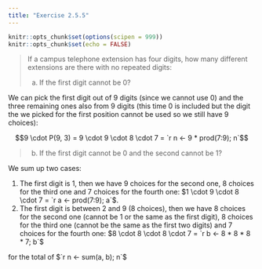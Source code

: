 ```yaml
---
title: "Exercise 2.5.5"
---
```


```r
knitr::opts_chunk$set(options(scipen = 999))
knitr::opts_chunk$set(echo = FALSE)
```

> If a campus telephone extension has four digits, how many different extensions are
there with no repeated digits:
>
> (a) If the first digit cannot be 0?

We can pick the first digit out of 9 digits (since we cannot use 0) and the three remaining ones also from 9 digits (this time 0 is included but the digit the we picked for the first position cannot be used so we still have 9 choices):

$$9 \cdot P(9, 3) = 9 \cdot 9 \cdot 8 \cdot 7 = `r n <- 9 * prod(7:9); n`$$

>(b) If the first digit cannot be 0 and the second cannot be 1?


We sum up two cases:

1. The first digit is 1, then we have 9 choices for the second one, 8 choices for the third one and 7 choices for the fourth one: $1 \cdot 9 \cdot 8 \cdot 7 = `r a <- prod(7:9); a`$.
1. The first digit is between 2 and 9 (8 choices), then we have 8 choices for the second one (cannot be 1 or the same as the first digit), 8 choices for the third one (cannot be the same as the first two digits) and 7 choices for the fourth one: $8 \cdot 8 \cdot 8 \cdot 7 = `r b <- 8 * 8 * 8 * 7; b`$

for the total of $`r n <- sum(a, b); n`$